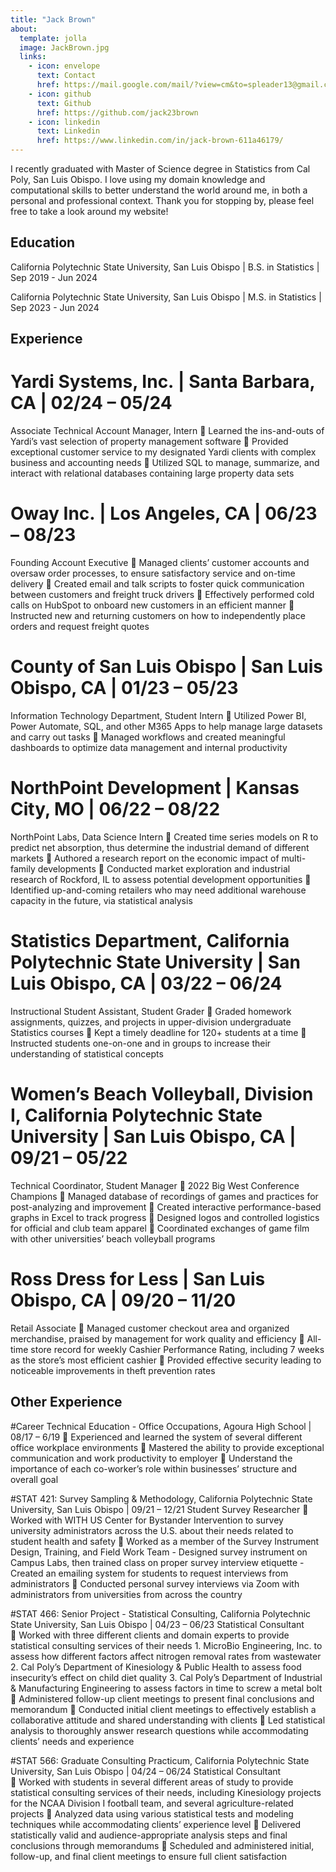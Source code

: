 ```yaml
---
title: "Jack Brown"
about:
  template: jolla
  image: JackBrown.jpg
  links:
    - icon: envelope
      text: Contact
      href: https://mail.google.com/mail/?view=cm&to=spleader13@gmail.com
    - icon: github
      text: Github
      href: https://github.com/jack23brown
    - icon: linkedin
      text: Linkedin
      href: https://www.linkedin.com/in/jack-brown-611a46179/
---
```


I recently graduated with Master of Science degree in Statistics from Cal Poly, San Luis Obispo. I love using my domain knowledge and computational skills to better understand the world around me, in both a personal and professional context. Thank you for stopping by, please feel free to take a look around my website!

## Education

California Polytechnic State University, San Luis Obispo \| B.S. in Statistics \| Sep 2019 - Jun 2024

California Polytechnic State University, San Luis Obispo \| M.S. in Statistics \| Sep 2023 - Jun 2024


## Experience

# Yardi Systems, Inc. | Santa Barbara, CA | 02/24 – 05/24
Associate Technical Account Manager, Intern	
	Learned the ins-and-outs of Yardi's vast selection of property management software
	Provided exceptional customer service to my designated Yardi clients with complex business and accounting needs
	Utilized SQL to manage, summarize, and interact with relational databases containing large property data sets

# Oway Inc. | Los Angeles, CA | 06/23 – 08/23
Founding Account Executive
	Managed clients' customer accounts and oversaw order processes, to ensure satisfactory service and on-time delivery
	Created email and talk scripts to foster quick communication between customers and freight truck drivers
	Effectively performed cold calls on HubSpot to onboard new customers in an efficient manner
	Instructed new and returning customers on how to independently place orders and request freight quotes

# County of San Luis Obispo | San Luis Obispo, CA | 01/23 – 05/23
Information Technology Department, Student Intern
	Utilized Power BI, Power Automate, SQL, and other M365 Apps to help manage large datasets and carry out tasks
	Managed workflows and created meaningful dashboards to optimize data management and internal productivity

# NorthPoint Development | Kansas City, MO | 06/22 – 08/22
NorthPoint Labs, Data Science Intern
	Created time series models on R to predict net absorption, thus determine the industrial demand of different markets
	Authored a research report on the economic impact of multi-family developments
	Conducted market exploration and industrial research of Rockford, IL to assess potential development opportunities
	Identified up-and-coming retailers who may need additional warehouse capacity in the future, via statistical analysis

# Statistics Department, California Polytechnic State University | San Luis Obispo, CA | 03/22 – 06/24
Instructional Student Assistant, Student Grader
	Graded homework assignments, quizzes, and projects in upper-division undergraduate Statistics courses
	Kept a timely deadline for 120+ students at a time
	Instructed students one-on-one and in groups to increase their understanding of statistical concepts

# Women’s Beach Volleyball, Division I, California Polytechnic State University | San Luis Obispo, CA | 09/21 – 05/22
Technical Coordinator, Student Manager 
	2022 Big West Conference Champions
	Managed database of recordings of games and practices for post-analyzing and improvement
	Created interactive performance-based graphs in Excel to track progress
	Designed logos and controlled logistics for official and club team apparel
	Coordinated exchanges of game film with other universities’ beach volleyball programs

# Ross Dress for Less | San Luis Obispo, CA | 09/20 – 11/20
Retail Associate
	Managed customer checkout area and organized merchandise, praised by management for work quality and efficiency
	All-time store record for weekly Cashier Performance Rating, including 7 weeks as the store’s most efficient cashier
	Provided effective security leading to noticeable improvements in theft prevention rates


## Other Experience

#Career Technical Education - Office Occupations, Agoura High School | 08/17 – 6/19 
	Experienced and learned the system of several different office workplace environments
	Mastered the ability to provide exceptional communication and work productivity to employer
	Understand the importance of each co-worker’s role within businesses’ structure and overall goal

#STAT 421: Survey Sampling & Methodology, California Polytechnic State University, San Luis Obispo | 09/21 – 12/21
Student Survey Researcher
	Worked with WITH US Center for Bystander Intervention to survey university administrators across the U.S. about their needs related to student health and safety
	Worked as a member of the Survey Instrument Design, Training, and Field Work Team
-	Designed survey instrument on Campus Labs, then trained class on proper survey interview etiquette
-	Created an emailing system for students to request interviews from administrators
	Conducted personal survey interviews via Zoom with administrators from universities from across the country

#STAT 466: Senior Project - Statistical Consulting, California Polytechnic State University, San Luis Obispo | 04/23 – 06/23
Statistical Consultant    
	Worked with three different clients and domain experts to provide statistical consulting services of their needs
1.	MicroBio Engineering, Inc. to assess how different factors affect nitrogen removal rates from wastewater
2.	Cal Poly’s Department of Kinesiology & Public Health to assess food insecurity’s effect on child diet quality
3.	Cal Poly’s Department of Industrial & Manufacturing Engineering to assess factors in time to screw a metal bolt
	Administered follow-up client meetings to present final conclusions and memorandum
	Conducted initial client meetings to effectively establish a collaborative attitude and shared understanding with clients
	Led statistical analysis to thoroughly answer research questions while accommodating clients’ needs and experience

#STAT 566: Graduate Consulting Practicum, California Polytechnic State University, San Luis Obispo | 04/24 – 06/24
Statistical Consultant    
	Worked with students in several different areas of study to provide statistical consulting services of their needs, including Kinesiology projects for the NCAA Division I football team, and several agriculture-related projects
	Analyzed data using various statistical tests and modeling techniques while accommodating clients’ experience level
	Delivered statistically valid and audience-appropriate analysis steps and final conclusions through memorandums
	Scheduled and administered initial, follow-up, and final client meetings to ensure full client satisfaction
